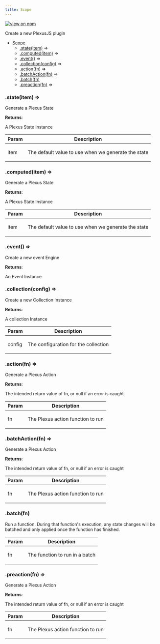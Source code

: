 ```yaml
---
title: Scope
---
```


[![view on npm](http://img.shields.io/npm/v/@plexusjs/core.svg)](https://www.npmjs.org/package/@plexusjs/core)

Create a new PlexusJS plugin

- [Scope](#Scope)
  - [.state(item)](#Scope+state) ⇒
  - [.computed(item)](#Scope+computed) ⇒
  - [.event()](#Scope+event) ⇒
  - [.collection(config)](#Scope+collection) ⇒
  - [.action(fn)](#Scope+action) ⇒
  - [.batchAction(fn)](#Scope+batchAction) ⇒
  - [.batch(fn)](#Scope+batch)
  - [.preaction(fn)](#Scope+preaction) ⇒

<a name='Scope+state'></a>

### .state(item) ⇒

<p>Generate a Plexus State</p>

**Returns**: <p>A Plexus State Instance</p>

| Param | Description                                                |
| ----- | ---------------------------------------------------------- |
| item  | <p>The default value to use when we generate the state</p> |

<a name='Scope+computed'></a>

### .computed(item) ⇒

<p>Generate a Plexus State</p>

**Returns**: <p>A Plexus State Instance</p>

| Param | Description                                                |
| ----- | ---------------------------------------------------------- |
| item  | <p>The default value to use when we generate the state</p> |

<a name='Scope+event'></a>

### .event() ⇒

<p>Create a new event Engine</p>

**Returns**: <p>An Event Instance</p>

<a name='Scope+collection'></a>

### .collection(config) ⇒

<p>Create a new Collection Instance</p>

**Returns**: <p>A collection Instance</p>

| Param  | Description                                 |
| ------ | ------------------------------------------- |
| config | <p>The configuration for the collection</p> |

<a name='Scope+action'></a>

### .action(fn) ⇒

<p>Generate a Plexus Action</p>

**Returns**: <p>The intended return value of fn, or null if an error is caught</p>

| Param | Description                              |
| ----- | ---------------------------------------- |
| fn    | <p>The Plexus action function to run</p> |

<a name='Scope+batchAction'></a>

### .batchAction(fn) ⇒

<p>Generate a Plexus Action</p>

**Returns**: <p>The intended return value of fn, or null if an error is caught</p>

| Param | Description                              |
| ----- | ---------------------------------------- |
| fn    | <p>The Plexus action function to run</p> |

<a name='Scope+batch'></a>

### .batch(fn)

<p>
	Run a function. During that function's execution, any state changes will be
	batched and only applied once the function has finished.
</p>

| Param | Description                           |
| ----- | ------------------------------------- |
| fn    | <p>The function to run in a batch</p> |

<a name='Scope+preaction'></a>

### .preaction(fn) ⇒

<p>Generate a Plexus Action</p>

**Returns**: <p>The intended return value of fn, or null if an error is caught</p>

| Param | Description                              |
| ----- | ---------------------------------------- |
| fn    | <p>The Plexus action function to run</p> |
